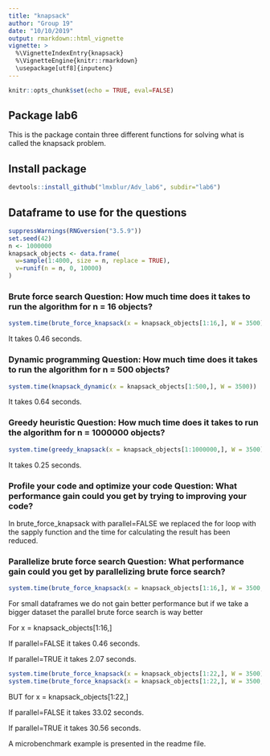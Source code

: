 ```yaml
---
title: "knapsack"
author: "Group 19"
date: "10/10/2019"
output: rmarkdown::html_vignette
vignette: >
  %\VignetteIndexEntry{knapsack}
  %\VignetteEngine{knitr::rmarkdown}
  \usepackage[utf8]{inputenc}
---
```



```r
knitr::opts_chunk$set(echo = TRUE, eval=FALSE)
```

## Package lab6
This is the package contain three different functions for solving what is called the knapsack problem.

## Install package
```r
devtools::install_github("lmxblur/Adv_lab6", subdir="lab6")
```


## Dataframe to use for the questions
```r
suppressWarnings(RNGversion("3.5.9"))
set.seed(42)
n <- 1000000
knapsack_objects <- data.frame(
  w=sample(1:4000, size = n, replace = TRUE),
  v=runif(n = n, 0, 10000)
)
```


### Brute force search Question: How much time does it takes to run the algorithm for n = 16 objects?

```r
system.time(brute_force_knapsack(x = knapsack_objects[1:16,], W = 3500))
```

It takes 0.46 seconds.



### Dynamic programming Question: How much time does it takes to run the algorithm for n = 500 objects?

```r
system.time(knapsack_dynamic(x = knapsack_objects[1:500,], W = 3500))
```

It takes 0.64 seconds.



### Greedy heuristic Question: How much time does it takes to run the algorithm for n = 1000000 objects?

```r
system.time(greedy_knapsack(x = knapsack_objects[1:1000000,], W = 3500))
```

It takes 0.25 seconds.



### Profile your code and optimize your code Question: What performance gain could you get by trying to improving your code?

In brute_force_knapsack with parallel=FALSE we replaced the for loop with the sapply function and the time for calculating the result has been reduced.



### Parallelize brute force search Question: What performance gain could you get by parallelizing brute force search?

```r
system.time(brute_force_knapsack(x = knapsack_objects[1:16,], W = 3500, parallel=TRUE))
```



For small dataframes we do not gain better performance but if we take a bigger dataset the parallel brute force search is way better

For x = knapsack_objects[1:16,]

If parallel=FALSE it takes 0.46 seconds.

If parallel=TRUE it takes 2.07 seconds.


```r
system.time(brute_force_knapsack(x = knapsack_objects[1:22,], W = 3500))
system.time(brute_force_knapsack(x = knapsack_objects[1:22,], W = 3500, parallel=TRUE))
```

BUT for x = knapsack_objects[1:22,]

If parallel=FALSE it takes 33.02 seconds.

If parallel=TRUE it takes 30.56 seconds.

A microbenchmark example is presented in the readme file.
















